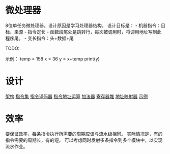 = 微处理器 =
8位单任务微处理器。设计原因是学习处理器结构。
设计目标是：
- 机器指令：目标、来源
- 指令定长
- 函数段尾处是跳转行，每次被调用时，将调用地址写到此程序尾。
- 变长指令：头+数据+尾

TODO:



示例：
temp = 158
x = 36
y = x+temp
print(y)


= 设计 =
[[structure|架构]]
[[instructor|指令集]]
[[ir_decoder|指令译码器]]
[[ir_address_compute|指令地址运算]]
[[adder|加法器]]
[[regfile|寄存器堆]]
[[addr_map|地址映射器]]
[[example|示例]]

= 效率 =
要保证效率，每条指令执行所需要的周期应该与流水级相同。
实际情况是，有的指令需要的周期长，有的短。
可以考虑同时发射多条指令到多个模块中，以实现流水作业。

